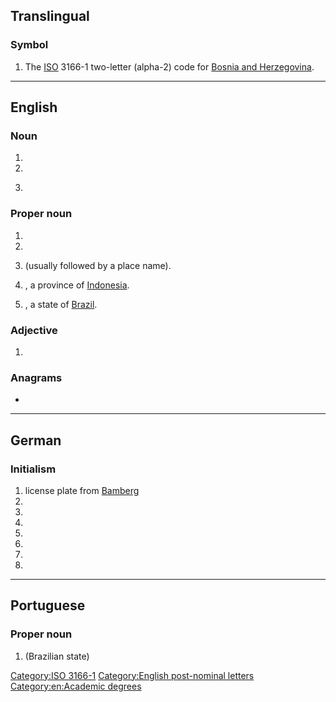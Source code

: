 {{also|ba|Ba|bá|bā}}
==Translingual==

===Symbol===
{{head|mul|symbol}}

# The [[ISO]] 3166-1 two-letter (alpha-2) code for [[Bosnia and Herzegovina]].

[[Category:ISO 3166-1]]

----

==English==

===Noun===
{{en-noun}}

# {{initialism of|Bachelor of Arts|lang=en}}
# {{initialism of|[[business analyst|Business Analyst]]|lang=en}}
# {{lb|en|Internet|security}} {{initialism of|[[basic|Basic]] [[authentication|Authentication]]|lang=en}}

===Proper noun===
{{en-proper noun}}

# {{initialism of|{{w|British Airways|lang=en}}|lang=en}}
# {{initialism of|Buenos Aires|lang=en}}
# {{lb|en|[[overprint]] on British [[stamp]]s}} {{initialism of|[[British]] [[administration|Administration]]|lang=en|dot=}} (usually followed by a place name).
# {{abbreviation of|Bali|lang=en|dot=}}, a province of [[Indonesia]].
# {{abbreviation of|Bahia|lang=en|dot=}}, a state of [[Brazil]].

===Adjective===
{{en-adj}}

# {{lb|en|euphemistic}} {{initialism of|bad-ass|lang=en}}

===Anagrams===
* {{anagrams|en|-ab|A&B|A.B.|A/B|AB|Ab|a.b.|ab|ab-|ab.}}

[[Category:English post-nominal letters]]
[[Category:en:Academic degrees]]

----

==German==

===Initialism===
{{rfc-header|Initialism}}
{{head|de|initialism}}

# license plate from [[Bamberg]]
# {{initialism of|Berufsakademie|lang=de}}
# {{initialism of|Betriebsabrechnung|lang=de}}
# {{initialism of|Betriebsanleitung|lang=de}}
# {{initialism of|Bosnien und Herzegowina|lang=de}}
# {{initialism of|w:de:British Airways|British Airways|lang=de}}
# {{initialism of|w:de:Bundesagentur für Arbeit|Bundesagentur für Arbeit|lang=de}}
# {{initialism of|w:de:Bundesanstalt für Arbeit|Bundesanstalt für Arbeit|lang=de}}

----

==Portuguese==

===Proper noun===
{{pt-proper noun|f}}

# {{abbreviation of|Bahia|lang=pt}} (Brazilian state)